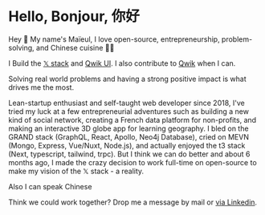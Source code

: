 
# Hello, Bonjour, 你好

 Hey 👋 My name's Maïeul, I love open-source, entrepreneurship, problem-solving, and Chinese cuisine 🍚🥢 


I Build the [𝕏 stack](https://x-stack.vercel.app/signin/) and [Qwik UI](https://qwikui.com/).
I also contribute to [Qwik](https://qwik.dev/) when I can.

Solving real world problems and having a strong positive impact is what drives me the most. 

Lean-startup enthusiast and self-taught web developer since 2018, I've tried my luck at a few entrepreneurial adventures such as building a new kind of social network, creating a French data platform for non-profits, and making an interactive 3D globe app for learning geography. I bled on the GRAND stack (GraphQL, React, Apollo, Neo4j Database), cried on MEVN (Mongo, Express, Vue/Nuxt, Node.js), and actually enjoyed the t3 stack (Next, typescript, tailwind, trpc). But I think we can do better and about 6 months ago, I made the crazy decision to work full-time on open-source to make my vision of the 𝕏 stack - a reality.

Also I can speak Chinese 

Think we could work together? Drop me a message <EmailLink className="text-red-400 underline inline cursor-pointer">by mail</EmailLink> or [via Linkedin](https://www.linkedin.com/in/maieul-c-087655138/).